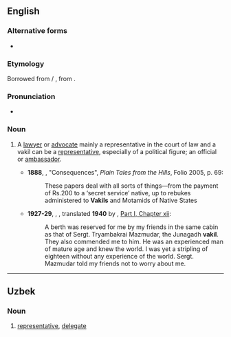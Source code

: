 ==English==

===Alternative forms===
* {{alter|en|vakeel}}

===Etymology===
Borrowed from {{bor|en|ur|وکیل}} / {{bor|en|hi|वकील}}, from {{der|en|ar|وَكِيل|t=agent}}. {{root|en|ar|و ك ل‎}}

===Pronunciation===
* {{IPA|en|/vəˈkiːl/}}

===Noun===
{{en-noun}}

# {{lb|en|South Asia}} A [[lawyer]] or [[advocate]] mainly a representative in the court of law and a vakil can be a [[representative]], especially of a political figure; an official or [[ambassador]].
#* '''1888''', {{w|Rudyard Kipling}}, "Consequences", ''Plain Tales from the Hills'', Folio 2005, p. 69:
#*: These papers deal with all sorts of things—from the payment of Rs.200 to a ‘secret service’ native, up to rebukes administered to '''Vakils''' and Motamids of Native States
#* '''1927-29''', {{w|M.K. Gandhi}}, ''{{w|The Story of My Experiments with Truth}}'', translated '''1940''' by {{w|Mahadev Desai}}, [https://www.mkgandhi.org/autobio/chap12.htm Part I, Chapter xii]:
#*: A berth was reserved for me by my friends in the same cabin as that of Sergt. Tryambakrai Mazmudar, the Junagadh '''vakil'''. They also commended me to him. He was an experienced man of mature age and knew the world. I was yet a stripling of eighteen without any experience of the world. Sergt. Mazmudar told my friends not to worry about me.

----

==Uzbek==


===Noun===
{{uz-noun}}

# [[representative]], [[delegate]]